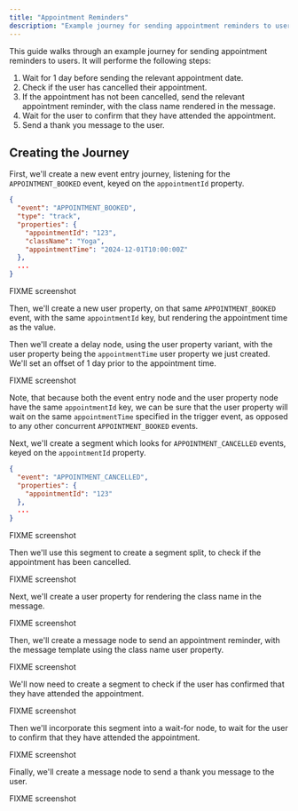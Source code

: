 ```yaml
---
title: "Appointment Reminders"
description: "Example journey for sending appointment reminders to users."
---
```


This guide walks through an example journey for sending appointment reminders to users. It will performe the following steps:

1. Wait for 1 day before sending the relevant appointment date.
2. Check if the user has cancelled their appointment.
3. If the appointment has not been cancelled, send the relevant appointment reminder, with the class name rendered in the message.
4. Wait for the user to confirm that they have attended the appointment.
5. Send a thank you message to the user.

## Creating the Journey

First, we'll create a new event entry journey, listening for the `APPOINTMENT_BOOKED` event, keyed on the `appointmentId` property.

```json
{
  "event": "APPOINTMENT_BOOKED",
  "type": "track",
  "properties": {
    "appointmentId": "123",
    "className": "Yoga",
    "appointmentTime": "2024-12-01T10:00:00Z"
  },
  ...
}
```

FIXME screenshot

Then, we'll create a new user property, on that same `APPOINTMENT_BOOKED` event, with the same `appointmentId` key, but rendering the appointment time as the value.

Then we'll create a delay node, using the user property variant, with the user property being the `appointmentTime` user property we just created. We'll set an offset of 1 day prior to the appointment time.

FIXME screenshot

Note, that because both the event entry node and the user property node have the same `appointmentId` key, we can be sure that the user property will wait on the same `appointmentTime` specified in the trigger event, as opposed to any other concurrent `APPOINTMENT_BOOKED` events.

Next, we'll create a segment which looks for `APPOINTMENT_CANCELLED` events, keyed on the `appointmentId` property.

```json
{
  "event": "APPOINTMENT_CANCELLED",
  "properties": {
    "appointmentId": "123"
  },
  ...
}
```

FIXME screenshot

Then we'll use this segment to create a segment split, to check if the appointment has been cancelled.

FIXME screenshot

Next, we'll create a user property for rendering the class name in the message.

FIXME screenshot

Then, we'll create a message node to send an appointment reminder, with the message template using the class name user property.

FIXME screenshot

We'll now need to create a segment to check if the user has confirmed that they have attended the appointment.

FIXME screenshot

Then we'll incorporate this segment into a wait-for node, to wait for the user to confirm that they have attended the appointment.

FIXME screenshot

Finally, we'll create a message node to send a thank you message to the user.

FIXME screenshot
